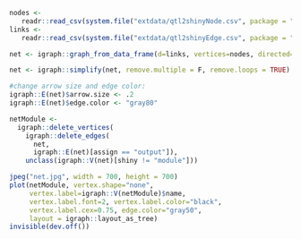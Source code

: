 ```r
nodes <- 
   readr::read_csv(system.file("extdata/qtl2shinyNode.csv", package = "qtl2shiny"))
links <- 
   readr::read_csv(system.file("extdata/qtl2shinyEdge.csv", package = "qtl2shiny"))
```

```r
net <- igraph::graph_from_data_frame(d=links, vertices=nodes, directed=TRUE)
```

```r
net <- igraph::simplify(net, remove.multiple = F, remove.loops = TRUE) 
```

```r
#change arrow size and edge color:
igraph::E(net)$arrow.size <- .2
igraph::E(net)$edge.color <- "gray80"
```

```r
netModule <-
  igraph::delete_vertices(
    igraph::delete_edges(
      net,
      igraph::E(net)[assign == "output"]),
    unclass(igraph::V(net)[shiny != "module"]))
```

```r
jpeg("net.jpg", width = 700, height = 700)
plot(netModule, vertex.shape="none", 
     vertex.label=igraph::V(netModule)$name, 
     vertex.label.font=2, vertex.label.color="black",
     vertex.label.cex=0.75, edge.color="gray50",
     layout = igraph::layout_as_tree)
invisible(dev.off())
```
